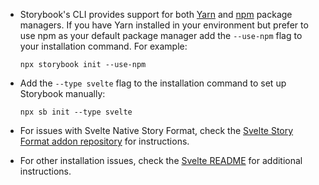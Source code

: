 - Storybook's CLI provides support for both [Yarn](https://yarnpkg.com/) and [npm](https://www.npmjs.com/) package managers.
  If you have Yarn installed in your environment but prefer to use npm as your default package manager add the `--use-npm` flag to your installation command. For example:
  
  ```shell
  npx storybook init --use-npm
  ```

- Add the `--type svelte` flag to the installation command to set up Storybook manually:

  ```shell
  npx sb init --type svelte
  ```

- For issues with Svelte Native Story Format, check the [Svelte Story Format addon repository](https://github.com/storybookjs/addon-svelte-csf) for instructions.
- For other installation issues, check the [Svelte README](../../app/svelte/README.md) for additional instructions.
